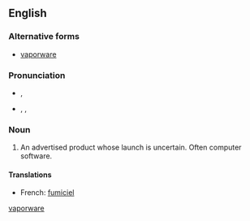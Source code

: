 {{also|vaporware}}
==English==
<!--subst: of [[Template:sync]]-->
<!--If you edit this entry, please also edit [[vaporware]] to ensure these two entries remain synchronized.-->[[Category:English synchronized entries|vaporware]]
===Alternative forms===
* {{qualifier|US}} [[vaporware]]

===Pronunciation===
* {{a|RP}} {{IPA|/ˈveɪ.pə.wɛə(ɹ)/}}, {{X-SAMPA|"veI.p@.wE@(r\)/}}
* {{a|US}} {{enPR|vāʹpərwâr}}, {{IPA|/ˈveɪpɚwɛɹ/}}, {{X-SAMPA|/"veIp@`wEr\/}}

===Noun===
{{en-noun|-}}

# An advertised product whose launch is uncertain.  Often computer software.

====Translations====
{{trans-top|an advertised product whose launch is uncertain}}
* French: [[fumiciel]] {{m}} 
{{trans-mid}}
{{trans-bottom}}